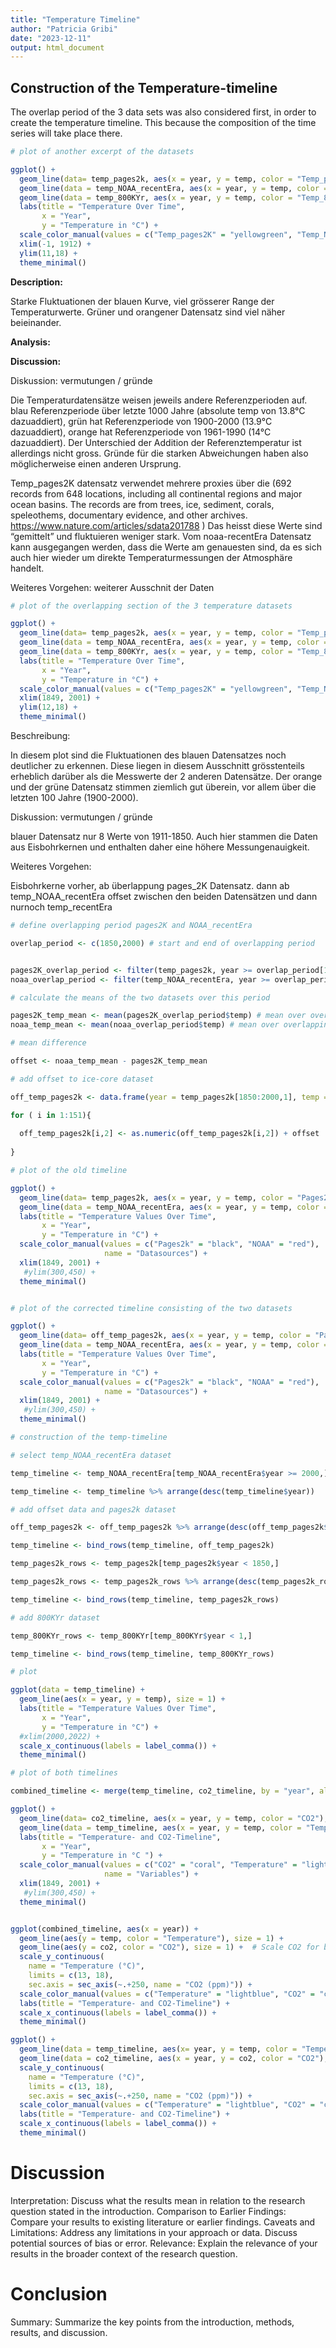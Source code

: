 ```yaml
---
title: "Temperature Timeline"
author: "Patricia Gribi"
date: "2023-12-11"
output: html_document
---
```


## Construction of the Temperature-timeline


The overlap period of the 3 data sets was also considered first, in order to 
create the temperature timeline. This because the composition of the time series 
will take place there.


```r

# plot of another excerpt of the datasets 

ggplot() +
  geom_line(data= temp_pages2k, aes(x = year, y = temp, color = "Temp_pages2K"), size = 1) +
  geom_line(data = temp_NOAA_recentEra, aes(x = year, y = temp, color = "Temp_NOAA_recentEra"), size = 1) +
  geom_line(data = temp_800KYr, aes(x = year, y = temp, color = "Temp_800_KYr"), size = 1) +
  labs(title = "Temperature Over Time",
       x = "Year",
       y = "Temperature in °C") +
  scale_color_manual(values = c("Temp_pages2K" = "yellowgreen", "Temp_NOAA_recentEra" = "coral", "Temp_800_KYr" = "cornflowerblue"), name = "Datasources") +
  xlim(-1, 1912) +
  ylim(11,18) +
  theme_minimal()

```


**Description:**

Starke Fluktuationen der blauen Kurve, viel grösserer
Range der Temperaturwerte. Grüner und orangener Datensatz sind viel
näher beieinander.


**Analysis:**




**Discussion:**

Diskussion: vermutungen / gründe

Die Temperaturdatensätze weisen jeweils andere Referenzperioden auf.
blau Referenzperiode über letzte 1000 Jahre (absolute temp von 13.8°C
dazuaddiert), grün hat Referenzperiode von 1900-2000 (13.9°C
dazuaddiert), orange hat Referenzperiode von 1961-1990 (14°C
dazuaddiert). Der Unterschied der Addition der Referenztemperatur ist
allerdings nicht gross. Gründe für die starken Abweichungen haben also
möglicherweise einen anderen Ursprung.

Temp_pages2K datensatz verwendet mehrere proxies über die (692 records
from 648 locations, including all continental regions and major ocean
basins. The records are from trees, ice, sediment, corals, speleothems,
documentary evidence, and other archives.
<https://www.nature.com/articles/sdata201788> ) Das heisst diese Werte
sind "gemittelt" und fluktuieren weniger stark. Vom noaa-recentEra
Datensatz kann ausgegangen werden, dass die Werte am genauesten sind, da
es sich auch hier wieder um direkte Temperaturmessungen der Atmosphäre
handelt.

Weiteres Vorgehen: weiterer Ausschnit der Daten

```r

# plot of the overlapping section of the 3 temperature datasets

ggplot() +
  geom_line(data= temp_pages2k, aes(x = year, y = temp, color = "Temp_pages2K"), size = 1) +
  geom_line(data = temp_NOAA_recentEra, aes(x = year, y = temp, color = "Temp_NOAA_recentEra"), size = 1) +
  geom_line(data = temp_800KYr, aes(x = year, y = temp, color = "Temp_800KYr"), size = 1) +
  labs(title = "Temperature Over Time",
       x = "Year",
       y = "Temperature in °C") +
  scale_color_manual(values = c("Temp_pages2K" = "yellowgreen", "Temp_NOAA_recentEra" = "coral", "Temp_800KYr" = "cornflowerblue"), name = "Datasources") +
  xlim(1849, 2001) +
  ylim(12,18) +
  theme_minimal()

```

Beschreibung:

In diesem plot sind die Fluktuationen des blauen Datensatzes noch
deutlicher zu erkennen. Diese liegen in diesem Ausschnitt grösstenteils
erheblich darüber als die Messwerte der 2 anderen Datensätze. Der orange
und der grüne Datensatz stimmen ziemlich gut überein, vor allem über die
letzten 100 Jahre (1900-2000).

Diskussion: vermutungen / gründe

blauer Datensatz nur 8 Werte von 1911-1850. Auch hier stammen die Daten
aus Eisbohrkernen und enthalten daher eine höhere Messungenauigkeit.

Weiteres Vorgehen:

Eisbohrkerne vorher, ab überlappung pages_2K Datensatz. dann ab
temp_NOAA_recentEra offset zwischen den beiden Datensätzen und dann
nurnoch temp_recentEra

```r

# define overlapping period pages2K and NOAA_recentEra

overlap_period <- c(1850,2000) # start and end of overlapping period


pages2K_overlap_period <- filter(temp_pages2k, year >= overlap_period[1] & year <= overlap_period[2]) 
noaa_overlap_period <- filter(temp_NOAA_recentEra, year >= overlap_period[1] & year <= overlap_period[2])

# calculate the means of the two datasets over this period

pages2K_temp_mean <- mean(pages2K_overlap_period$temp) # mean over overlapping period pages2K
noaa_temp_mean <- mean(noaa_overlap_period$temp) # mean over overlapping period noaa

# mean difference

offset <- noaa_temp_mean - pages2K_temp_mean

# add offset to ice-core dataset

off_temp_pages2k <- data.frame(year = temp_pages2k[1850:2000,1], temp = temp_pages2k[1850:2000,2])

for ( i in 1:151){
  
  off_temp_pages2k[i,2] <- as.numeric(off_temp_pages2k[i,2]) + offset
  
} 

# plot of the old timeline

ggplot() +
  geom_line(data= temp_pages2k, aes(x = year, y = temp, color = "Pages2k"), size = 1) +
  geom_line(data = temp_NOAA_recentEra, aes(x = year, y = temp, color = "NOAA"), size = 1) +
  labs(title = "Temperature Values Over Time",
       x = "Year",
       y = "Temperature in °C") +
  scale_color_manual(values = c("Pages2k" = "black", "NOAA" = "red"),
                     name = "Datasources") +
  xlim(1849, 2001) +
   #ylim(300,450) +
  theme_minimal()


# plot of the corrected timeline consisting of the two datasets

ggplot() +
  geom_line(data= off_temp_pages2k, aes(x = year, y = temp, color = "Pages2k"), size = 1) +
  geom_line(data = temp_NOAA_recentEra, aes(x = year, y = temp, color = "NOAA"), size = 1) +
  labs(title = "Temperature Values Over Time",
       x = "Year",
       y = "Temperature in °C") +
  scale_color_manual(values = c("Pages2k" = "black", "NOAA" = "red"),
                     name = "Datasources") +
  xlim(1849, 2001) +
   #ylim(300,450) +
  theme_minimal()

```

```r

# construction of the temp-timeline

# select temp_NOAA_recentEra dataset

temp_timeline <- temp_NOAA_recentEra[temp_NOAA_recentEra$year >= 2000,]

temp_timeline <- temp_timeline %>% arrange(desc(temp_timeline$year))

# add offset data and pages2k dataset

off_temp_pages2k <- off_temp_pages2k %>% arrange(desc(off_temp_pages2k$year))

temp_timeline <- bind_rows(temp_timeline, off_temp_pages2k)

temp_pages2k_rows <- temp_pages2k[temp_pages2k$year < 1850,]

temp_pages2k_rows <- temp_pages2k_rows %>% arrange(desc(temp_pages2k_rows$year))

temp_timeline <- bind_rows(temp_timeline, temp_pages2k_rows)

# add 800KYr dataset

temp_800KYr_rows <- temp_800KYr[temp_800KYr$year < 1,]

temp_timeline <- bind_rows(temp_timeline, temp_800KYr_rows)

# plot

ggplot(data = temp_timeline) +
  geom_line(aes(x = year, y = temp), size = 1) +
  labs(title = "Temperature Values Over Time",
       x = "Year",
       y = "Temperature in °C") +
  #xlim(2000,2022) +
  scale_x_continuous(labels = label_comma()) + 
  theme_minimal()

```

```r

# plot of both timelines

combined_timeline <- merge(temp_timeline, co2_timeline, by = "year", all = TRUE)

ggplot() +
  geom_line(data= co2_timeline, aes(x = year, y = temp, color = "CO2"), size = 1) +
  geom_line(data = temp_timeline, aes(x = year, y = temp, color = "Temperature"), size = 1) +
  labs(title = "Temperature- and CO2-Timeline",
       x = "Year",
       y = "Temperature in °C ") +
  scale_color_manual(values = c("CO2" = "coral", "Temperature" = "lightblue"),
                     name = "Variables") +
  xlim(1849, 2001) +
   #ylim(300,450) +
  theme_minimal()


ggplot(combined_timeline, aes(x = year)) +
  geom_line(aes(y = temp, color = "Temperature"), size = 1) +
  geom_line(aes(y = co2, color = "CO2"), size = 1) +  # Scale CO2 for better visualization
  scale_y_continuous(
    name = "Temperature (°C)",
    limits = c(13, 18),
    sec.axis = sec_axis(~.+250, name = "CO2 (ppm)")) +
  scale_color_manual(values = c("Temperature" = "lightblue", "CO2" = "coral")) +
  labs(title = "Temperature- and CO2-Timeline") +
  scale_x_continuous(labels = label_comma()) + 
  theme_minimal()

ggplot() +
  geom_line(data = temp_timeline, aes(x= year, y = temp, color = "Temperature"), size = 1) +
  geom_line(data = co2_timeline, aes(x = year, y = co2, color = "CO2"), size = 1) + 
  scale_y_continuous(
    name = "Temperature (°C)",
    limits = c(13, 18),
    sec.axis = sec_axis(~.+250, name = "CO2 (ppm)")) +
  scale_color_manual(values = c("Temperature" = "lightblue", "CO2" = "coral")) +
  labs(title = "Temperature- and CO2-Timeline") +
  scale_x_continuous(labels = label_comma()) + 
  theme_minimal()


```


# Discussion

Interpretation:
Discuss what the results mean in relation to the research question stated in the introduction.
Comparison to Earlier Findings:
Compare your results to existing literature or earlier findings.
Caveats and Limitations:
Address any limitations in your approach or data.
Discuss potential sources of bias or error.
Relevance:
Explain the relevance of your results in the broader context of the research question.



# Conclusion

Summary:
Summarize the key points from the introduction, methods, results, and discussion.


